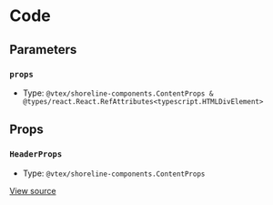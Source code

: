# Code

## Parameters

### `props`

- Type: `@vtex/shoreline-components.ContentProps & @types/react.React.RefAttributes<typescript.HTMLDivElement>`

## Props

### `HeaderProps`

- Type: `@vtex/shoreline-components.ContentProps`

[View source](https://github.com/vtex/shoreline/blob/4b310ee4d/packages/components/src/header/header.tsx#L6)
